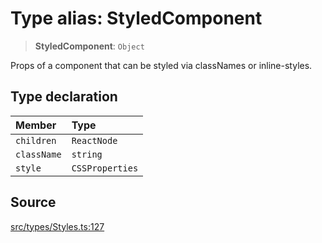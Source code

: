 # Type alias: StyledComponent

> **StyledComponent**: `Object`

Props of a component that can be styled via classNames or inline-styles.

## Type declaration

| Member | Type |
| :------ | :------ |
| `children` | `ReactNode` |
| `className` | `string` |
| `style` | `CSSProperties` |

## Source

[src/types/Styles.ts:127](https://github.com/gpbl/react-day-picker/blob/c4157425c/src/types/Styles.ts#L127)
